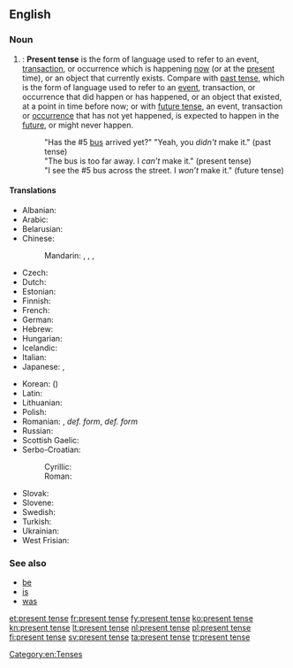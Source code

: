 ==English==

===Noun===
{{en-noun|sg=[[present]] [[tense]]}}

# {{grammar}}: '''Present tense''' is the form of language used to refer to an event, [[transaction]], or occurrence which is happening [[now]] (or at the [[present]] time), or an object that currently exists. Compare with [[past tense]], which is the form of language used to refer to an [[event]], transaction, or occurrence that did happen or has happened, or an object that existed, at a point in time before now; or with [[future tense]], an event, transaction or [[occurrence]] that has not yet happened, is expected to happen in the [[future]], or might never happen.
#: "Has the #5 [[bus]] arrived yet?" "Yeah, you ''didn't'' make it." (past tense)
#: "The bus is too far away. I ''can’t'' make it." (present tense)
#: "I see the #5 bus across the street. I ''won’t'' make it." (future tense)

====Translations====
{{trans-top|form of language}}
* Albanian: {{t|sq|koha e tashme}}
* Arabic: {{t|ar|مضارع|tr=muḍāriʿ|sc=Arab}}
* Belarusian: {{t|be|цяперашні час|m|tr=cjapérašni čas|sc=Cyrl}}
* Chinese:
*: Mandarin: {{t|zh|現在時態|sc=Hani}}, {{t|zh|现在时态|tr=xiànzài shítài|sc=Hani}}, {{t|zh|現在時|sc=Hani}}, {{t|zh|现在时|tr=xiànzàishí|sc=Hani}}
* Czech: {{t-|cs|přítomný čas|m}}
* Dutch: {{t+|nl|tegenwoordige tijd|m}}
* Estonian: {{t|et|olevik}}
* Finnish: {{t+|fi|preesens}}
* French: {{t+|fr|présent}}
* German: {{t+|de|Präsens|n}}
* Hebrew: {{t|he|לשון הוה|m|tr=l'shón hové|sc=Hebr}}
* Hungarian: {{t-|hu|jelen idő}}
* Icelandic: {{t+|is|nútíð|f}}
* Italian: {{t|it|presente indicativo|m}}
* Japanese: {{t|ja|現在時制|tr=genzai jisei|sc=Jpan}}, {{t|ja|現在形|tr=genzaikei|sc=Jpan}}
{{trans-mid}}
* Korean: {{t|ko|현재 시제|tr=hyeonje sije|sc=Kore}} ({{t|ko|現在時制|sc=Kore}})
* Latin: {{t|la|praesens}}
* Lithuanian: {{t+|lt|esamasis laikas|m|xs=Lithuanian}}
* Polish: {{t+|pl|czas teraźniejszy|m}}
* Romanian: {{t|ro|prezent|n}}, {{t|ro|timpul prezent|n}} ''def. form'', {{t|ro|timpurile prezent|n|p}} ''def. form''
* Russian: {{t|ru|настоящее время|n|tr=nastojáščeje vrémja|sc=Cyrl}}
* Scottish Gaelic: {{t-|gd|tràth làthaireach|m|xs=Scottish Gaelic}}
* Serbo-Croatian:
*: Cyrillic: {{t|sh|презент|m}}
*: Roman: {{t|sh|prezent|m}}
* Slovak: {{t|sk|prítomný čas|m}}
* Slovene: {{t|sl|sedanjik|m}}
* Swedish: {{t+|sv|presens}}
* Turkish: {{t|tr|şimdiki}}
* Ukrainian: {{t|uk|теперішній час|m|tr=tepérišni čas|sc=Cyrl}}
* West Frisian: {{t+|fy|notiid|xs=West Frisian}}
{{trans-bottom}}

===See also===
* [[be]]
* [[is]]
* [[was]]

[[Category:en:Tenses]]

[[et:present tense]]
[[fr:present tense]]
[[fy:present tense]]
[[ko:present tense]]
[[kn:present tense]]
[[lt:present tense]]
[[nl:present tense]]
[[pl:present tense]]
[[fi:present tense]]
[[sv:present tense]]
[[ta:present tense]]
[[tr:present tense]]